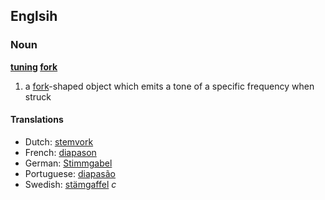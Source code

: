 ==Englsih==
===Noun===
'''[[tuning]] [[fork]]'''

# a [[fork]]-shaped object which emits a tone of a specific frequency when struck

====Translations====
* Dutch: [[stemvork]]
* French: [[diapason]]
* German: [[Stimmgabel]]
* Portuguese: [[diapasão]]
* Swedish: [[stämgaffel]] ''c''